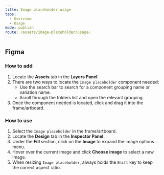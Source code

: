 ```yaml
---
title: Image placeholder usage
tabs:
  - Overview
  - Usage
mode: publish
route: /assets/image-placeholder/usage/
---
```


## Figma

### How to add

1. Locate the **Assets** tab in the **Layers Panel**.
2. There are two ways to locate the `Image placeholder` component needed:
   - Use the search bar to search for a component grouping name or variation name.
   - Scroll through the folders list and open the relevant grouping.
3. Once the component needed is located, click and drag it into the frame/artboard.

### How to use

1. Select the `Image placeholder` in the frame/artboard.
2. Locate the **Design** tab in the **Inspector Panel**.
3. Under the **Fill** section, click on the **Image** to expand the image options menu.
4. Hover over the current image and click **Choose image** to select a new image.
5. When resizing `Image placeholder`, always holds the `Shift` key to keep the correct aspect ratio.
